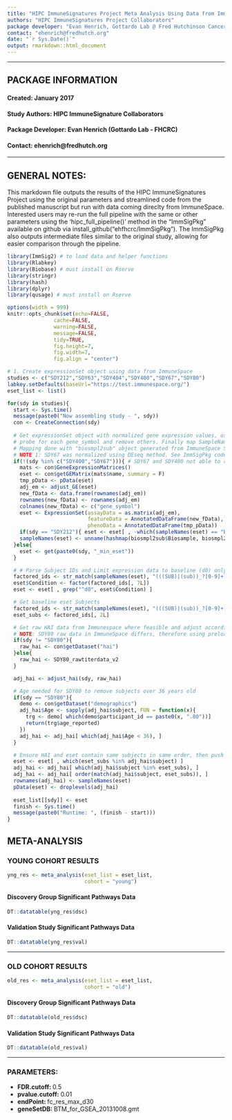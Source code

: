 ```yaml
---
title: "HIPC ImmuneSignatures Project Meta Analysis Using Data from ImmuneSpace"
authors: "HIPC ImmuneSignatures Project Collaborators"
package developer: "Evan Henrich, Gottardo Lab @ Fred Hutchinson Cancer Research Center"
contact: "ehenrich@fredhutch.org"
date: "`r Sys.Date()`"
output: rmarkdown::html_document
---
```


***
## PACKAGE INFORMATION
#### Created: January 2017
#### Study Authors: HIPC ImmuneSignature Collaborators
#### Package Developer: Evan Henrich (Gottardo Lab - FHCRC)
#### Contact: ehenrich@fredhutch.org

***

## GENERAL NOTES:
This markdown file outputs the results of the HIPC ImmuneSignatures Project using the original parameters and
streamlined code from the published manuscript but run with data coming direclty from ImmuneSpace. Interested 
users may re-run the full pipeline with the same or other parameters using the 'hipc_full_pipeline()' method 
in the "ImmSigPkg" available on github via install_github("ehfhcrc/ImmSigPkg").  The ImmSigPkg also outputs
intermediate files similar to the original study, allowing for easier comparison through the pipeline.

```r
library(ImmSig2) # to load data and helper functions
library(Rlabkey)
library(Biobase) # must install on Rserve
library(stringr)
library(hash)
library(dplyr)
library(qusage) # must install on Rserve

options(width = 999)
knitr::opts_chunk$set(echo=FALSE, 
               cache=FALSE, 
               warning=FALSE, 
               message=FALSE, 
               tidy=TRUE,
               fig.height=7, 
               fig.width=7,
               fig.align = "center")
```

```r
# 1. Create expressionSet object using data from ImmuneSpace
studies <- c("SDY212","SDY63","SDY404","SDY400","SDY67","SDY80")
labkey.setDefaults(baseUrl="https://test.immunespace.org/")
eset_list <- list()

for(sdy in studies){
  start <- Sys.time()
  message(paste0("Now assembling study - ", sdy))
  con <- CreateConnection(sdy)
  
  # Get expressionSet object with normalized gene expression values, use highest expression
  # probe for each gene_symbol and remove others. Finally map SampleNames.
  # Mapping done with "biosmpl2sub" object generated from ImmuneSpace Schema Browser.
  # NOTE 1: SDY67 was normalized using DEseq method. See ImmSigPkg code for details.
  if(!(sdy %in% c("SDY400","SDY67"))){ # SDY67 and SDY400 not able to run through HIPCmatrix
    mats <- con$GeneExpressionMatrices()
    eset <- con$getGEMatrix(mats$name, summary = F) 
    tmp_pData <- pData(eset)
    adj_em <- adjust_GE(eset)
    new_fData <- data.frame(rownames(adj_em))
    rownames(new_fData) <- rownames(adj_em)
    colnames(new_fData) <- c("gene_symbol")
    eset <- ExpressionSet(assayData = as.matrix(adj_em),
                          featureData = AnnotatedDataFrame(new_fData),
                          phenoData = AnnotatedDataFrame(tmp_pData))
    if(sdy == "SDY212"){ eset <- eset[ , -which(sampleNames(eset) == "BS694717") ] } # Remove dup biosamples
    sampleNames(eset) <- unname(hashmap(biosmpl2sub$Biosample, biosmpl2sub$GE_ID, sampleNames(eset)))
  }else{
    eset <- get(paste0(sdy, "_min_eset"))
  } 

  # # Parse Subject IDs and Limit expression data to baseline (d0) only
  factored_ids <- str_match(sampleNames(eset), "(((SUB)|(sub))_?[0-9]+)(\\.[0-9])?_(.*)")
  eset$Condition <- factor(factored_ids[, 7L])
  eset <- eset[ , grep("^d0", eset$Condition) ]

  # Get baseline eset Subjects
  factored_ids <- str_match(sampleNames(eset), "(((SUB)|(sub))_?[0-9]+)(\\.[0-9])?_(.*)")
  eset_subs <- factored_ids[, 2L]

  # Get raw HAI data from Immunespace where feasible and adjust according to Yuri Kotliarov code.
  # NOTE: SDY80 raw data in ImmuneSpace differs, therefore using preloaded.
  if(sdy != "SDY80"){
    raw_hai <- con$getDataset("hai")
  }else{
    raw_hai <- SDY80_rawtiterdata_v2
  }

  adj_hai <- adjust_hai(sdy, raw_hai)

  # Age needed for SDY80 to remove subjects over 36 years old
  if(sdy == "SDY80"){
    demo <- con$getDataset("demographics")
    adj_hai$Age <- sapply(adj_hai$subject, FUN = function(x){
      trg <- demo[ which(demo$participant_id == paste0(x, ".80"))]
      return(trg$age_reported)
    })
    adj_hai <- adj_hai[ which(adj_hai$Age < 36), ]
  }

  # Ensure HAI and eset contain same subjects in same order, then push to pData
  eset <- eset[ , which(eset_subs %in% adj_hai$subject) ]
  adj_hai <- adj_hai[ which(adj_hai$subject %in% eset_subs), ]
  adj_hai <- adj_hai[ order(match(adj_hai$subject, eset_subs)), ]
  rownames(adj_hai) <- sampleNames(eset)
  pData(eset) <- droplevels(adj_hai)
  
  eset_list[[sdy]] <- eset
  finish <- Sys.time()
  message(paste0("Runtime: ", (finish - start)))
}
```

## META-ANALYSIS 

### YOUNG COHORT RESULTS
```r
yng_res <- meta_analysis(eset_list = eset_list,
                         cohort = "young")
```

#### Discovery Group Significant Pathways Data  
``` r
DT::datatable(yng_res$dsc)
```

#### Validation Study Significant Pathways Data  
``` r
DT::datatable(yng_res$val)
```

***

### OLD COHORT RESULTS

```r
old_res <- meta_analysis(eset_list = eset_list,
                         cohort = "old")
```

#### Discovery Group Significant Pathways Data  
``` r
DT::datatable(old_res$dsc)
```

#### Validation Study Significant Pathways Data  
``` r
DT::datatable(old_res$val)
```

***

### PARAMETERS:
- **FDR.cutoff: ** 0.5
- **pvalue.cutoff: ** 0.01
- **endPoint: ** fc_res_max_d30
- **geneSetDB: ** BTM_for_GSEA_20131008.gmt
